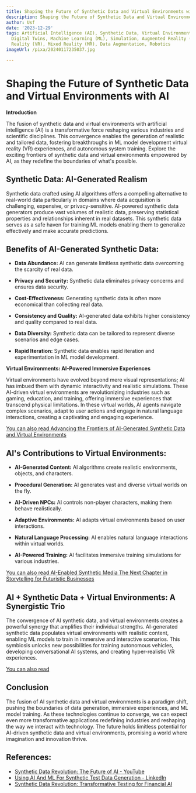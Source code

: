 ```yaml
---
title: Shaping the Future of Synthetic Data and Virtual Environments with AI
description: Shaping the Future of Synthetic Data and Virtual Environments with AI
author: Usf
date: '2023-12-29'
tags: Artificial Intelligence (AI), Synthetic Data, Virtual Environments, Data Generation,
  Digital Twins, Machine Learning (ML), Simulation, Augmented Reality (AR), Virtual
  Reality (VR), Mixed Reality (MR), Data Augmentation, Robotics
imageUrl: /pixa/20240117235037.jpg

---
```

# Shaping the  Future of Synthetic Data and Virtual Environments  with AI

**Introduction**

The fusion of synthetic  data and virtual environments with artificial intelligence (AI) is a transformative force reshaping various industries  and scientific disciplines. This convergence  enables the generation of realistic and tailored  data, fostering breakthroughs in  ML model development virtual reality (VR) experiences, and autonomous system training. Explore  the exciting frontiers of synthetic data and virtual environments empowered by AI, as they redefine the boundaries of what's possible.

## Synthetic Data: AI-Generated Realism

Synthetic data crafted using AI algorithms  offers a compelling alternative to real-world data particularly in domains where data acquisition is challenging, expensive,  or privacy-sensitive. AI-powered synthetic data  generators  produce vast volumes of realistic data, preserving statistical properties and relationships inherent in real datasets. This synthetic  data serves as a safe haven  for training ML models enabling them to generalize  effectively and make accurate predictions.

## Benefits of AI-Generated Synthetic Data:

- **Data Abundance:**  AI can generate limitless  synthetic data overcoming  the  scarcity of real data.

- **Privacy and Security:** Synthetic data eliminates privacy concerns and ensures data security.

- **Cost-Effectiveness:** Generating synthetic data is often more economical than collecting real data.

- **Consistency and Quality:** AI-generated data exhibits  higher consistency and quality compared to  real data.

- **Data Diversity:** Synthetic data can be tailored to represent diverse scenarios and edge cases.

- **Rapid Iteration:** Synthetic data enables rapid iteration and experimentation in ML model development.

**Virtual Environments: AI-Powered Immersive Experiences**

Virtual environments have evolved beyond mere visual representations; AI has imbued them with dynamic  interactivity and realistic simulations. These AI-driven  virtual environments are revolutionizing  industries such as gaming, education, and training, offering immersive experiences that transcend  physical  limitations. In these virtual worlds, AI agents navigate  complex  scenarios, adapt to  user  actions and engage in natural language  interactions, creating a captivating and engaging experience.

[You can also read Advancing the Frontiers of  AI-Generated Synthetic Data  and Virtual Environments](Advancing%20the%20Frontiers%20of%20AI-Generated%20Synthetic%20Data%20and%20Virtual%20Environments)


## AI's  Contributions to Virtual Environments:

- **AI-Generated Content:** AI algorithms create realistic environments, objects, and characters.

- **Procedural  Generation:** AI generates vast and diverse virtual worlds on the fly.

- **AI-Driven NPCs:** AI controls non-player characters, making them behave  realistically.

- **Adaptive Environments:** AI adapts virtual environments based on user interactions.

- **Natural Language Processing:**  AI enables natural language interactions within virtual worlds.

- **AI-Powered Training:** AI facilitates immersive training simulations for various industries.

[You can also read AI-Enabled Synthetic Media The Next Chapter in Storytelling for Futuristic Businesses](AI-Enabled%20Synthetic%20Media%20The%20Next%20Chapter%20in%20Storytelling%20for%20Futuristic%20Businesses)


##  AI + Synthetic Data + Virtual Environments: A Synergistic Trio

The convergence of AI synthetic data, and virtual environments  creates  a powerful synergy that amplifies their individual strengths.  AI-generated synthetic data populates virtual environments with realistic content, enabling ML models to train in immersive and interactive scenarios. This symbiosis unlocks  new possibilities for training autonomous vehicles, developing  conversational AI systems, and creating hyper-realistic VR experiences.

[You can also read ]()


## Conclusion

The fusion  of AI synthetic data and virtual  environments is a paradigm shift, pushing  the boundaries of data generation, immersive experiences, and ML model training. As these technologies continue  to converge, we can expect even more transformative  applications redefining industries  and reshaping the way we interact with technology. The future holds limitless potential for AI-driven synthetic data and  virtual environments, promising  a world where imagination  and innovation thrive.

## References:
- [Synthetic Data Revolution: The Future of AI - YouTube](https://www.youtube.com/watch?v=_9k787kValY)
- [Using AI And ML For Synthetic Test Data Generation - LinkedIn](https://www.linkedin.com/pulse/using-ai-ml-synthetic-test-data-generation-aaron-francesconi-m4b3e)
- [Synthetic Data Revolution: Transformative Testing for Financial AI](https://www.linkedin.com/pulse/synthetic-data-revolution-transformative-testing-financial-ai-arymc?trk=public_post_main-feed-card_reshare_feed-article-content)
